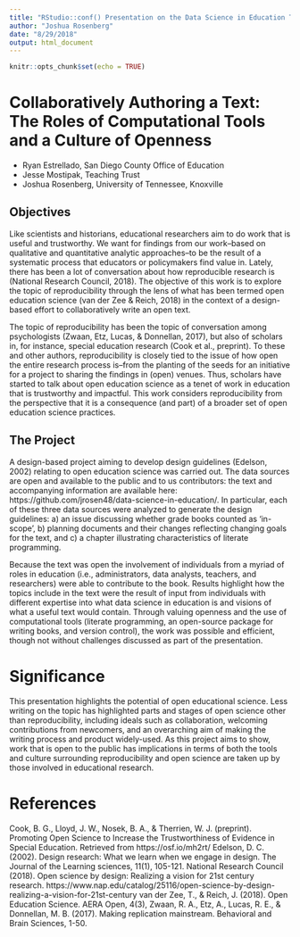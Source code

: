 ```yaml
---
title: "RStudio::conf() Presentation on the Data Science in Education Text"
author: "Joshua Rosenberg"
date: "8/29/2018"
output: html_document
---
```


```r
knitr::opts_chunk$set(echo = TRUE)
```

# Collaboratively Authoring a Text: The Roles of Computational Tools and a Culture of Openness
 
- Ryan Estrellado, San Diego County Office of Education
- Jesse Mostipak, Teaching Trust
- Joshua Rosenberg, University of Tennessee, Knoxville
 
## Objectives

Like scientists and historians, educational researchers aim to do work that is useful and trustworthy. We want for findings from our work--based on qualitative and quantitative analytic approaches--to be the result of a systematic process that educators or policymakers find value in. Lately, there has been a lot of conversation about how reproducible research is (National Research Council, 2018). The objective of this work is to explore the topic of reproducibility through the lens of what has been termed open education science (van der Zee & Reich, 2018) in the context of a design-based effort to collaboratively write an open text.

The topic of reproducibility has been the topic of conversation among psychologists (Zwaan, Etz, Lucas, & Donnellan, 2017), but also of scholars in, for instance, special education research (Cook et al., preprint). To these and other authors, reproducibility is closely tied to the issue of how open the entire research process is--from the planting of the seeds for an initiative for a project to sharing the findings in (open) venues. Thus, scholars have started to talk about open education science as a tenet of work in education that is trustworthy and impactful. This work considers reproducibility from the perspective that it is a consequence (and part) of a broader set of open education science practices.
 
## The Project

A design-based project aiming to develop design guidelines (Edelson, 2002) relating to open education science was carried out. The data sources are open and available to the public and to us contributors: the text and accompanying information are available here: https://github.com/jrosen48/data-science-in-education/. In particular, each of these three data sources were analyzed to generate the design guidelines: a) an issue discussing whether grade books counted as ‘in-scope’, b) planning documents and their changes reflecting changing goals for the text, and c) a chapter illustrating characteristics of literate programming.

Because the text was open the involvement of individuals from a myriad of roles in education (i.e., administrators, data analysts, teachers, and researchers) were able to contribute to the book. Results highlight how the topics include in the text were the result of input from individuals with different expertise into what data science in education is and visions of what a useful text would contain. Through valuing openness and the use of computational tools (literate programming, an open-source package for writing books, and version control), the work was possible and efficient, though not without challenges discussed as part of the presentation.
 
# Significance

This presentation highlights the potential of open educational science. Less writing on the topic has highlighted parts and stages of open science other than reproducibility, including ideals such as collaboration, welcoming contributions from newcomers, and an overarching aim of making the writing process and product widely-used. As this project aims to show, work that is open to the public has implications in terms of both the tools and culture surrounding reproducibility and open science are taken up by those involved in educational research.
 
# References

Cook, B. G., Lloyd, J. W., Nosek, B. A., & Therrien, W. J. (preprint). Promoting Open Science to Increase the Trustworthiness of Evidence in Special Education. Retrieved from https://osf.io/mh2rt/
Edelson, D. C. (2002). Design research: What we learn when we engage in design. The Journal of the Learning sciences, 11(1), 105-121.
National Research Council (2018). Open science by design: Realizing a vision for 21st century research. https://www.nap.edu/catalog/25116/open-science-by-design-realizing-a-vision-for-21st-century
van der Zee, T., & Reich, J. (2018). Open Education Science. AERA Open, 4(3),
Zwaan, R. A., Etz, A., Lucas, R. E., & Donnellan, M. B. (2017). Making replication mainstream. Behavioral and Brain Sciences, 1-50.
